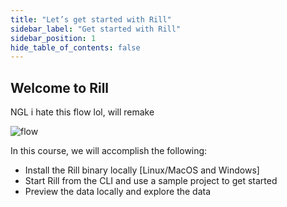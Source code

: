 ```yaml
---
title: "Let’s get started with Rill"
sidebar_label: "Get started with Rill"
sidebar_position: 1
hide_table_of_contents: false
---
```


## Welcome to Rill
NGL i hate this flow lol, will remake

![flow](/img/tutorials/101/overall-flow.png)


In this course, we will accomplish the following:
<div>

- Install the Rill binary locally [Linux/MacOS and Windows]
- Start Rill from the CLI and use a sample project to get started
- Preview the data locally and explore the data

</div>

